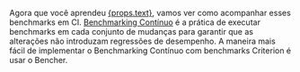 Agora que você aprendeu <a href={props.url}>{props.text}</a>, vamos ver como acompanhar esses benchmarks em CI. [Benchmarking Contínuo][continuous benchmarking] é a prática de executar benchmarks em cada conjunto de mudanças para garantir que as alterações não introduzam regressões de desempenho. A maneira mais fácil de implementar o Benchmarking Contínuo com benchmarks Criterion é usar o Bencher.

[learn criterion]: /pt/learn/benchmarking/rust/criterion
[continuous benchmarking]: /pt/docs/explanation/continuous-benchmarking/